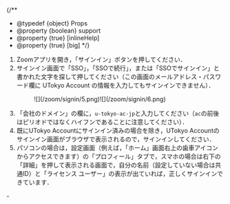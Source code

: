 
{/**
  * @typedef {object} Props
  * @property {boolean} support
  * @property {true} [inlineHelp]
  * @property {true} [big]
  */}

1. Zoomアプリを開き，「サインイン」ボタンを押してください．
2. サインイン画面で「SSO」，「SSOで続行」，または「SSOでサインイン」と書かれた文字を探して押してください<If cond={props.big}>（この画面のメールアドレス・パスワード欄に UTokyo Account の情報を入力してもサインインできません）</If>．
   <If cond={props.big}>
     <figure class="gallery">![](/zoom/signin/5.png)![](/zoom/signin/6.png)</figure>
   </If>
3. 「会社のドメイン」の欄に，`u-tokyo-ac-jp`と入力してください（`ac`の前後はピリオドではなくハイフンであることに注意してください）．
4. 既にUTokyo Accountにサインイン済みの場合を除き，UTokyo Accountのサインイン画面がブラウザで表示されるので，サインインしてください．
5. パソコンの場合は，設定画面（例えば，「ホーム」画面右上の歯車アイコンからアクセスできます）の「プロフィール」タブで，スマホの場合は右下の「詳細」を押して表示される画面で，自分の名前（設定していない場合は共通ID）と「ライセンス ユーザー」の表示が出ていれば，正しくサインインできています．

<If cond={props.inlineHelp}>
  <Support lang="ja" show={props.support} />
  <Help lang="ja" support={props.support}  slot="else">
    - <SigninAppHelpDomain type="oneline" />
  </Help>
</If>
